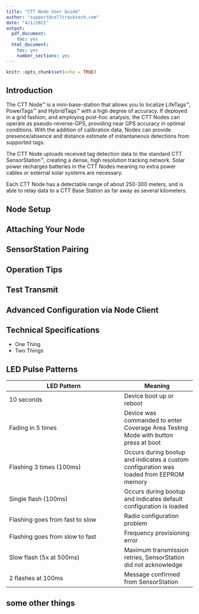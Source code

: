 ```yaml
---
title: "CTT Node User Guide"
author: "support@celltracktech.com"
date: "4/1/2021"
output:
  pdf_document:
    toc: yes
  html_document:
    toc: yes
    number_sections: yes
---
```


```r
knitr::opts_chunk$set(echo = TRUE)
```


## Introduction

The CTT Node™ is a mini-base-station that allows you to localize LifeTags™, PowerTags™ and HybridTags™ with a high degree of accuracy. If deployed in a grid fashion, and employing post-hoc analysis, the CTT Nodes can operate as pseudo-reverse-GPS, providing near GPS accuracy in optimal conditions. With the addition of calibration data, Nodes can provide presence/absence and distance estimate of instantaneous detections from supported tags.

The CTT Node uploads received tag detection data to the standard CTT SensorStation™, creating a dense, high resolution tracking network. Solar power recharges batteries in the CTT Nodes meaning no extra power cables or external solar systems are necessary.

Each CTT Node has a detectable range of about 250-300 meters, and is able to relay data to a CTT Base Station as far away as several kilometers.


## Node Setup


## Attaching Your Node

## SensorStation Pairing

## Operation Tips

## Test Transmit

## Advanced Configuration via Node Client

## Technical Specifications

* One Thing
* Two Things

## LED Pulse Patterns

| LED Pattern | Meaning|
|-------------|--------|
|10 seconds | Device boot up or reboot |
|Fading in 5 times | Device was commanded to enter Coverage Area Testing Mode with button press at boot|
|Flashing 3 times (100ms) | Occurs during bootup and indicates a custom configuration was loaded from EEPROM memory|
|Single flash (100ms) | Occurs during bootup and indicates default configuration is loaded|
|Flashing goes from fast to slow | Radio configuration problem|
|Flashing goes from slow to fast | Frequency provisioning error|
|Slow flash (5x at 500ms) | Maximum transmission retries, SensorStation did not acknowledge |
|2 flashes at 100ms | Message confirmed from SensorStation|

## some other things
